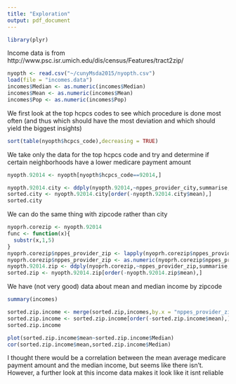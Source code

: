 ```yaml
---
title: "Exploration"
output: pdf_document
---
```


```r
library(plyr)
```

Income data is from http://www.psc.isr.umich.edu/dis/census/Features/tract2zip/

```r
nyopth <- read.csv("~/cunyMsda2015/nyopth.csv")
load(file = "incomes.data")
incomes$Median <- as.numeric(incomes$Median)
incomes$Mean <- as.numeric(incomes$Mean)
incomes$Pop <- as.numeric(incomes$Pop)
```

We first look at the top hcpcs codes to see which procedure is done most often (and thus which should have the most deviation and which should yield the biggest insights)
```r
sort(table(nyopth$hcpcs_code),decreasing = TRUE)
```


We take only the data for the top hcpcs code and try and determine if certain neighborhoods have a lower medicare payment amount
```r
nyopth.92014 <- nyopth[nyopth$hcpcs_code==92014,]

nyopth.92014.city <- ddply(nyopth.92014,~nppes_provider_city,summarise,mean=mean(average_medicare_payment_amt))
sorted.city <- nyopth.92014.city[order(-nyopth.92014.city$mean),]
sorted.city
```


We can do the same thing with zipcode rather than city
```r
nyoprh.corezip <- nyopth.92014
func <- function(x){
  substr(x,1,5)
}
nyoprh.corezip$nppes_provider_zip <- lapply(nyoprh.corezip$nppes_provider_zip,FUN = func)
nyoprh.corezip$nppes_provider_zip <- as.numeric(nyoprh.corezip$nppes_provider_zip)
nyopth.92014.zip <- ddply(nyoprh.corezip,~nppes_provider_zip,summarise,mean=mean(average_medicare_payment_amt))
sorted.zip <- nyopth.92014.zip[order(-nyopth.92014.zip$mean),]
```

We have (not very good) data about mean and median income by zipcode 
```r
summary(incomes)
```

```r
sorted.zip.income <- merge(sorted.zip,incomes,by.x = "nppes_provider_zip",by.y = "Zip")
sorted.zip.income <- sorted.zip.income[order(-sorted.zip.income$mean),]
sorted.zip.income
```


```r
plot(sorted.zip.income$mean~sorted.zip.income$Median)
cor(sorted.zip.income$mean,sorted.zip.income$Median)
```

I thought there would be a correlation between the mean average medicare payment amount and the median income, but seems like there isn't.  However, a further look at this income data makes it look like it isnt reliable

